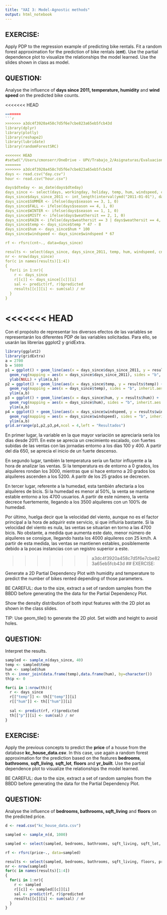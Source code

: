 ```yaml
---
title: "XAI 3: Model-Agnostic methods"
output: html_notebook
---
```


## EXERCISE:

Apply PDP to the regression example of predicting bike rentals. Fit a random forest approximation for the prediction of bike rentals (**cnt**). Use the partial dependence plot to visualize the relationships the model learned. Use the slides shown in class as model.  

## QUESTION:

Analyse the influence of **days since 2011, temperature, humidity** and **wind speed** on the predicted bike counts.


<<<<<<< HEAD
```r
=======
```r
>>>>>>> a3dc4f3920a458c7d5f6e7cbe823a65eb5fcb43d
library(dplyr)
library(plotly)
library(reshape2)
library(lubridate)
library(randomForestSRC)

<<<<<<< HEAD
#setwd("/Users/cmonserr/OneDrive - UPV/Trabajo_2/Asignaturas/Evaluacion de modelos/Practicas/Practica 3/Bike-Sharing-Dataset")
=======
>>>>>>> a3dc4f3920a458c7d5f6e7cbe823a65eb5fcb43d
days <- read.csv("day.csv")
hour <- read.csv("hour.csv")

days$dteday <- as_date(days$dteday)
days_since <- select(days, workingday, holiday, temp, hum, windspeed, cnt)
days_since$days_since_2011 <- int_length(interval(ymd("2011-01-01"), days$dteday)) / (3600*24)
days_since$SUMMER <- ifelse(days$season == 3, 1, 0)
days_since$FALL <- ifelse(days$season == 4, 1, 0)
days_since$WINTER <- ifelse(days$season == 1, 1, 0)
days_since$MISTY <- ifelse(days$weathersit == 2, 1, 0)
days_since$RAIN <- ifelse(days$weathersit == 3 | days$weathersit == 4, 1, 0)
days_since$temp <- days_since$temp * 47 - 8
days_since$hum <- days_since$hum * 100
days_since$windspeed <- days_since$windspeed * 67

rf <- rfsrc(cnt~., data=days_since)

results <- select(days_since, days_since_2011, temp, hum, windspeed, cnt)
nr <- nrow(days_since)
for(c in names(results)[1:4])
{
  for(i in 1:nr){
    r <- days_since
    r[[c]] <- days_since[[c]][i]
    sal <- predict(rf, r)$predicted
    results[[c]][i] <- sum(sal) / nr
  }
}


```

<<<<<<< HEAD
=======
Con el propósito de representar los diversos efectos de las variables se representarán los diferentes PDP de las variables solicitadas. Para ello, se usarán las librerías ggplot2 y gridExtra.

```r
library(ggplot2)
library(gridExtra)
a = 2700
b = 5800
p1 = ggplot() + geom_line(aes(x = days_since$days_since_2011, y = results$days_since_2011)) +
  geom_rug(mapping = aes(x = days_since$days_since_2011), sides = "b", inherit.aes = F) + xlab("Days since 2011") +
  ylab(NULL) + ylim(a,b)
p2 = ggplot() + geom_line(aes(x = days_since$temp, y = results$temp)) +
  geom_rug(mapping = aes(x = days_since$temp), sides = "b", inherit.aes = F) + xlab("Temperature") + ylab(NULL) +
  ylim(a,b)
p3 = ggplot() + geom_line(aes(x = days_since$hum, y = results$hum)) +
  geom_rug(mapping = aes(x = days_since$hum), sides = "b", inherit.aes = F) + xlab("Humidity") + ylab(NULL) +
  ylim(a,b)
p4 = ggplot() + geom_line(aes(x = days_since$windspeed, y = results$windspeed)) +
  geom_rug(mapping = aes(x = days_since$windspeed), sides = "b", inherit.aes = F) + xlab("Windspeed") + ylab(NULL) +
  ylim(a,b)
grid.arrange(p1,p2,p3,p4,ncol = 4,left = "Resultados")
```

En primer lugar, la variable en la que mayor variación se apreciaría sería los días desde 2011. En este se aprecia un crecimiento escalado, con fuertes subidas de las ventas con las jornadas entorno a los días 100 y 400. A partir del día 650, se aprecia el inicio de un fuerte descenso.

En segundo lugar, también la temperatura sería un factor influyente a la hora de analizar las ventas. Si la temperatura es de entorno a 0 grados, los alquileres rondan los 3000, mientras que si hace entorno a 20 grados los alquileres ascenden a los 5200. A paritr de los 25 grados se decrecen.

En tercer lugar, referente a la humedad, esta también afectaría a los alquileres de bicis. Si la humedad es menor al 50%, la venta se mantiene estable entorno a los 4700 usuarios. A partir de este número, la venta decrece fuertemente, llegando a los 3500 alquileres con un 100% de humedad.

Por último, huelga decir que la velocidad del viento, aunque no es el factor principal a la hora de adquirir este servicio, si que influiría bastante. Si la velocidad del viento es nula, las ventas se situarían en torno a las 4700 bicis. No obstante, a medida que aumenta este dato, menor número de alquileres se consigue, llegando hasta los 4000 alquileres con 25 km/h. A partir de esta medida, las ventas se mantienen estables, posiblemente debido a la pocas instancias con un registro superior a este. 

>>>>>>> a3dc4f3920a458c7d5f6e7cbe823a65eb5fcb43d
## EXERCISE:

Generate a 2D Partial Dependency Plot with humidity and temperature to predict the number of bikes rented depending of those parameters.

BE CAREFUL: due to the size, extract a set of random samples from the BBDD before generating the the data for the Partial Dependency Plot. 

Show the density distribution of both input features with the 2D plot as shown in the class slides. 

TIP: Use geom_tile() to generate the 2D plot. Set width and height to avoid holes. 

## QUESTION:

Interpret the results.


```r

sampled <- sample_n(days_since, 40)
temp <- sampled$temp
hum <- sampled$hum
th <- inner_join(data.frame(temp),data.frame(hum), by=character())
th$p <- 0

for(i in 1:nrow(th)){
  r <- days_since
  r[["temp"]] <- th[["temp"]][i]
  r[["hum"]] <- th[["hum"]][i]
  
  sal <- predict(rf, r)$predicted
  th[["p"]][i] <- sum(sal) / nr
}

```


## EXERCISE:

Apply the previous concepts to predict the **price** of a house from the database **kc_house_data.csv**. In this case, use again a random forest approximation for the prediction based on the features **bedrooms**, **bathrooms**, **sqft_living**, **sqft_lot**, **floors** and **yr_built**. 
Use the partial dependence plot to visualize the relationships the model learned.

BE CAREFUL: due to the size, extract a set of random samples from the BBDD before generating the data for the Partial Dependency Plot. 

## QUESTION:

Analyse the influence of **bedrooms, bathrooms, sqft_living** and **floors** on the predicted price.


```r

d <- read.csv("kc_house_data.csv")

sampled <- sample_n(d, 1000)

sampled <- select(sampled, bedrooms, bathrooms, sqft_living, sqft_lot, floors, yr_built, price)

rf <- rfsrc(price~., data=sampled)

results <- select(sampled, bedrooms, bathrooms, sqft_living, floors, price)
nr <- nrow(sampled)
for(c in names(results)[1:4])
{
  for(i in 1:nr){
    r <- sampled
    r[[c]] <- sampled[[c]][i]
    sal <- predict(rf, r)$predicted
    results[[c]][i] <- sum(sal) / nr
  }
}

```

